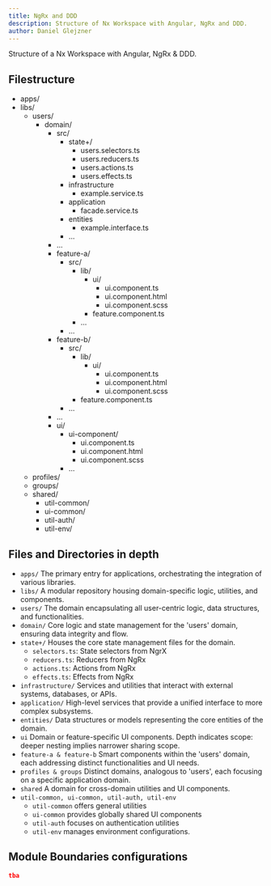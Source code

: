 ```yaml
---
title: NgRx and DDD
description: Structure of Nx Workspace with Angular, NgRx and DDD.
author: Daniel Glejzner
---
```



Structure of a Nx Workspace with Angular, NgRx & DDD.

## Filestructure

<FileTree>

- apps/
- libs/
  - users/
    - domain/
      - src/
        - state+/
          - users.selectors.ts
          - users.reducers.ts
          - users.actions.ts
          - users.effects.ts
        - infrastructure
          - example.service.ts
        - application
          - facade.service.ts
        - entities
          - example.interface.ts
        - ...
      - ...
      - feature-a/
        - src/
          - lib/
            - ui/
              - ui.component.ts
              - ui.component.html
              - ui.component.scss
            - feature.component.ts
          - ...
        - ...
      - feature-b/
        - src/
          - lib/
            - ui/
              - ui.component.ts
              - ui.component.html
              - ui.component.scss
          - feature.component.ts
        - ...
      - ...
      - ui/
        - ui-component/
          - ui.component.ts
          - ui.component.html
          - ui.component.scss
        - ...
  - profiles/
  - groups/
  - shared/
    - util-common/
    - ui-common/
    - util-auth/
    - util-env/

</FileTree>

## Files and Directories in depth

- `apps/` The primary entry for applications, orchestrating the integration of various libraries.
- `libs/` A modular repository housing domain-specific logic, utilities, and components.
- `users/` The domain encapsulating all user-centric logic, data structures, and functionalities.
- `domain/` Core logic and state management for the 'users' domain, ensuring data integrity and flow.
- `state+/` Houses the core state management files for the domain.
  - `selectors.ts`: State selectors from NgrX
  - `reducers.ts`: Reducers from NgRx
  - `actions.ts`: Actions from NgRx
  - `effects.ts`: Effects from NgRx
- `infrastructure/` Services and utilities that interact with external systems, databases, or APIs.
- `application/` High-level services that provide a unified interface to more complex subsystems.
- `entities/` Data structures or models representing the core entities of the domain.
- `ui` Domain or feature-specific UI components. Depth indicates scope: deeper nesting implies narrower sharing scope.
- `feature-a & feature-b` Smart components within the 'users' domain, each addressing distinct functionalities and UI needs.
- `profiles & groups` Distinct domains, analogous to 'users', each focusing on a specific application domain.
- `shared` A domain for cross-domain utilities and UI components.
- `util-common, ui-common, util-auth, util-env`
  - `util-common` offers general utilities
  - `ui-common` provides globally shared UI components
  - `util-auth` focuses on authentication utilities
  - `util-env` manages environment configurations.

## Module Boundaries configurations

```json
tba
```

<LinkCard
  title="Github discussions"
  description="Discuss what you think about the example"
  href="https://github.com/DominikPieper/nx-architectures/discussions/2"
/>